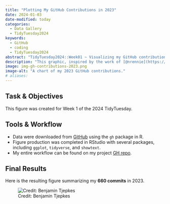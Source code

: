 ```yaml
---
title: "Plotting My GitHub Contributions in 2023"
date: 2024-01-03
date-modified: today
categories:
  - Data Gallery
  - TidyTuesday2024
keywords:
  - GitHub
  - coding
  - TidyTuesday2024
abstract: "TidyTuesday2024::Week01 ~ Visualizing my GitHub contributions."
description: "This graphic, inspired by the work of [@nrennie](https://nrennie.rbind.io/), summarizes my contributions to GitHub in 2023. While this was not my first year using GH, it was my first using it frequently. Most of my commits were towards the creation of this site."
image: img-gh-contributions-2023.png
image-alt: "A chart of my 2023 GitHub contributions."
# aliases:
---
```


## Task & Objectives

This figure was created for Week 1 of the 2024 TidyTuesday.

## Tools & Workflow

- Data were downloaded from [GitHub](https://github.com/) using the `gh` package in R.
- Figure production was completed in RStudio with several packages, including `ggplot`, `tidyverse`, and `showtext`.
- My entire workflow can be found on my project [GH repo](https://github.com/btjepkes/TidyTuesday_2024/tree/main/TT_2024_01).


## Final Results

Here is the resulting figure summarizing my **660 commits** in 2023.

![Credit: Benjamin Tjepkes](img-gh-contributions-2023.png)

